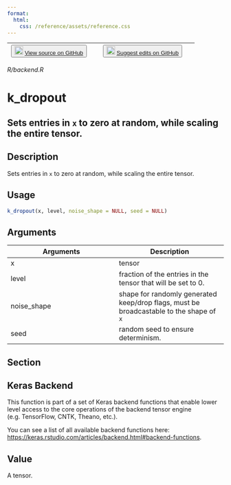 ```yaml
---
format:
  html:
    css: /reference/assets/reference.css
---
```


| <button class="button"> ![](/reference/assets/GitHub-Mark-32px.png){width="20"} [View source on GitHub](https://github.com/rstudio/keras//blob/main/R/backend.R) </button> | <button class="button"> ![](/reference/assets/GitHub-Mark-32px.png){width="20"} [Suggest edits on GitHub](https://github.com/rstudio/keras//edit/main/R/backend.R) </button> |
|:------------------------------:|:--------------------------------------:|

*R/backend.R*

# k_dropout

## Sets entries in `x` to zero at random, while scaling the entire tensor.

## Description
Sets entries in `x` to zero at random, while scaling the entire tensor. 


## Usage
```r
k_dropout(x, level, noise_shape = NULL, seed = NULL) 
```

## Arguments
|Arguments|Description|
|---|---|
| x | tensor |
| level | fraction of the entries in the tensor that will be set to 0. |
| noise_shape | shape for randomly generated keep/drop flags, must be broadcastable to the shape of `x` |
| seed | random seed to ensure determinism. |


## Section

## Keras Backend

This function is part of a set of Keras backend functions that enable lower level access to the core operations of the backend tensor engine (e.g. TensorFlow, CNTK, Theano, etc.). 

You can see a list of all available backend functions here: [https://keras.rstudio.com/articles/backend.html#backend-functions](https://keras.rstudio.com/articles/backend.html#backend-functions). 

## Value
A tensor. 




